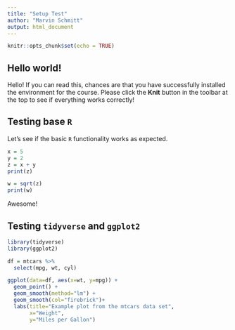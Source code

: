 ```yaml
---
title: "Setup Test"
author: "Marvin Schmitt"
output: html_document
---
```


```r
knitr::opts_chunk$set(echo = TRUE)
```

## Hello world!

Hello! If you can read this, chances are that you have successfully installed the environment for the course. Please click the **Knit** button in the toolbar at the top to see if everything works correctly! 

## Testing base `R`

Let's see if the basic `R` functionality works as expected.

```r
x = 5
y = 2
z = x + y
print(z)

w = sqrt(z)
print(w)
```

Awesome!

## Testing `tidyverse` and `ggplot2`
```r
library(tidyverse)
library(ggplot2)
```

```r
df = mtcars %>% 
  select(mpg, wt, cyl)

ggplot(data=df, aes(x=wt, y=mpg)) +
  geom_point() +
  geom_smooth(method="lm") +
  geom_smooth(col="firebrick")+
  labs(title="Example plot from the mtcars data set", 
       x="Weight",
       y="Miles per Gallon")

```